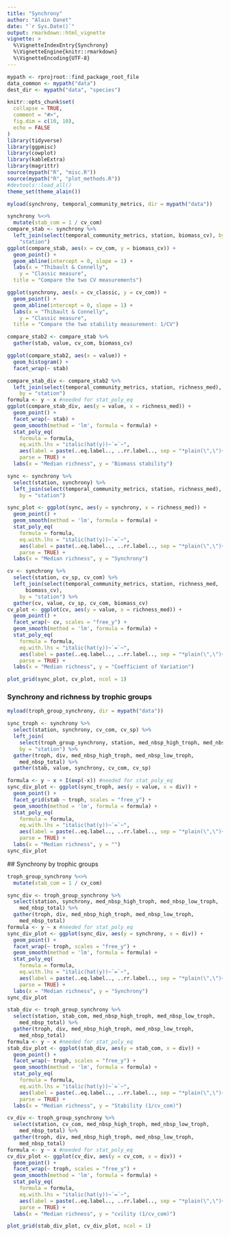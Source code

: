 ```yaml
---
title: "Synchrony"
author: "Alain Danet"
date: "`r Sys.Date()`"
output: rmarkdown::html_vignette
vignette: >
  %\VignetteIndexEntry{Synchrony}
  %\VignetteEngine{knitr::rmarkdown}
  %\VignetteEncoding{UTF-8}
---
```


```r
mypath <- rprojroot::find_package_root_file
data_common <- mypath("data")
dest_dir <- mypath("data", "species")
```

```r
knitr::opts_chunk$set(
  collapse = TRUE,
  comment = "#>",
  fig.dim = c(10, 10),
  echo = FALSE
)
library(tidyverse)
library(ggpmisc)
library(cowplot)
library(kableExtra)
library(magrittr)
source(mypath("R", "misc.R"))
source(mypath("R", "plot_methods.R"))
#devtools::load_all()
theme_set(theme_alain())
```

```r
myload(synchrony, temporal_community_metrics, dir = mypath("data"))
```
```r
synchrony %<>%
  mutate(stab_com = 1 / cv_com)
compare_stab <- synchrony %>%
  left_join(select(temporal_community_metrics, station, biomass_cv), by =
    "station")
ggplot(compare_stab, aes(x = cv_com, y = biomass_cv)) +
  geom_point() +
  geom_abline(intercept = 0, slope = 1) +
  labs(x = "Thibault & Connelly",
    y = "Classic measure",
  title = "Compare the two CV measurements")
```

```r
ggplot(synchrony, aes(x = cv_classic, y = cv_com)) +
  geom_point() +
  geom_abline(intercept = 0, slope = 1) +
  labs(x = "Thibault & Connelly",
    y = "Classic measure",
  title = "Compare the two stability measurement: 1/CV")
```


```r
compare_stab2 <- compare_stab %>%
  gather(stab, value, cv_com, biomass_cv)

ggplot(compare_stab2, aes(x = value)) +
  geom_histogram() +
  facet_wrap(~ stab)
```

```r
compare_stab_div <- compare_stab2 %>%
  left_join(select(temporal_community_metrics, station, richness_med),
    by = "station")
formula <- y ~ x #needed for stat_poly_eq
ggplot(compare_stab_div, aes(y = value, x = richness_med)) +
  geom_point() +
  facet_wrap(~ stab) +
  geom_smooth(method = 'lm', formula = formula) +
  stat_poly_eq(
    formula = formula,
    eq.with.lhs = "italic(hat(y))~`=`~",
    aes(label = paste(..eq.label.., ..rr.label.., sep = "*plain(\",\")~")),
    parse = TRUE) +
  labs(x = "Median richness", y = "Biomass stability")
```



```r
sync <- synchrony %>% 
  select(station, synchrony) %>%
  left_join(select(temporal_community_metrics, station, richness_med),
    by = "station")

sync_plot <- ggplot(sync, aes(y = synchrony, x = richness_med)) +
  geom_point() +
  geom_smooth(method = 'lm', formula = formula) +
  stat_poly_eq(
    formula = formula,
    eq.with.lhs = "italic(hat(y))~`=`~",
    aes(label = paste(..eq.label.., ..rr.label.., sep = "*plain(\",\")~")),
    parse = TRUE) +
  labs(x = "Median richness", y = "Synchrony")
```

```r
cv <- synchrony %>% 
  select(station, cv_sp, cv_com) %>%
  left_join(select(temporal_community_metrics, station, richness_med,
      biomass_cv),
    by = "station") %>%
  gather(cv, value, cv_sp, cv_com, biomass_cv)
cv_plot <- ggplot(cv, aes(y = value, x = richness_med)) +
  geom_point() +
  facet_wrap(~ cv, scales = "free_y") +
  geom_smooth(method = 'lm', formula = formula) +
  stat_poly_eq(
    formula = formula,
    eq.with.lhs = "italic(hat(y))~`=`~",
    aes(label = paste(..eq.label.., ..rr.label.., sep = "*plain(\",\")~")),
    parse = TRUE) +
  labs(x = "Median richness", y = "Coefficient of Variation")
```

```r
plot_grid(sync_plot, cv_plot, ncol = 1)
```

### Synchrony and richness by trophic groups

```r
myload(troph_group_synchrony, dir = mypath("data"))

sync_troph <- synchrony %>% 
  select(station, synchrony, cv_com, cv_sp) %>%
  left_join(
    select(troph_group_synchrony, station, med_nbsp_high_troph, med_nbsp_low_troph, med_nbsp_total),
    by = "station") %>%
  gather(troph, div, med_nbsp_high_troph, med_nbsp_low_troph,
    med_nbsp_total) %>%
  gather(stab, value, synchrony, cv_com, cv_sp)

formula <- y ~ x + I(exp(-x)) #needed for stat_poly_eq
sync_div_plot <- ggplot(sync_troph, aes(y = value, x = div)) +
  geom_point() +
  facet_grid(stab ~ troph, scales = "free_y") +
  geom_smooth(method = 'lm', formula = formula) +
  stat_poly_eq(
    formula = formula,
    eq.with.lhs = "italic(hat(y))~`=`~",
    aes(label = paste(..eq.label.., ..rr.label.., sep = "*plain(\",\")~")),
    parse = TRUE) +
  labs(x = "Median richness", y = "")
sync_div_plot
```


## Synchrony by trophic groups

```r
troph_group_synchrony %<>%
  mutate(stab_com = 1 / cv_com)
```

```r
sync_div <- troph_group_synchrony %>%
  select(station, synchrony, med_nbsp_high_troph, med_nbsp_low_troph,
    med_nbsp_total) %>%
  gather(troph, div, med_nbsp_high_troph, med_nbsp_low_troph,
    med_nbsp_total)
formula <- y ~ x #needed for stat_poly_eq
sync_div_plot <- ggplot(sync_div, aes(y = synchrony, x = div)) +
  geom_point() +
  facet_wrap(~ troph, scales = "free_y") +
  geom_smooth(method = 'lm', formula = formula) +
  stat_poly_eq(
    formula = formula,
    eq.with.lhs = "italic(hat(y))~`=`~",
    aes(label = paste(..eq.label.., ..rr.label.., sep = "*plain(\",\")~")),
    parse = TRUE) +
  labs(x = "Median richness", y = "Synchrony")
sync_div_plot
```

```r
stab_div <- troph_group_synchrony %>%
  select(station, stab_com, med_nbsp_high_troph, med_nbsp_low_troph,
    med_nbsp_total) %>%
  gather(troph, div, med_nbsp_high_troph, med_nbsp_low_troph,
    med_nbsp_total)
formula <- y ~ x #needed for stat_poly_eq
stab_div_plot <- ggplot(stab_div, aes(y = stab_com, x = div)) +
  geom_point() +
  facet_wrap(~ troph, scales = "free_y") +
  geom_smooth(method = 'lm', formula = formula) +
  stat_poly_eq(
    formula = formula,
    eq.with.lhs = "italic(hat(y))~`=`~",
    aes(label = paste(..eq.label.., ..rr.label.., sep = "*plain(\",\")~")),
    parse = TRUE) +
  labs(x = "Median richness", y = "Stability (1/cv_com)")
```

```r
cv_div <- troph_group_synchrony %>%
  select(station, cv_com, med_nbsp_high_troph, med_nbsp_low_troph,
    med_nbsp_total) %>%
  gather(troph, div, med_nbsp_high_troph, med_nbsp_low_troph,
    med_nbsp_total)
formula <- y ~ x #needed for stat_poly_eq
cv_div_plot <- ggplot(cv_div, aes(y = cv_com, x = div)) +
  geom_point() +
  facet_wrap(~ troph, scales = "free_y") +
  geom_smooth(method = 'lm', formula = formula) +
  stat_poly_eq(
    formula = formula,
    eq.with.lhs = "italic(hat(y))~`=`~",
    aes(label = paste(..eq.label.., ..rr.label.., sep = "*plain(\",\")~")),
    parse = TRUE) +
  labs(x = "Median richness", y = "cvility (1/cv_com)")
```
```r
plot_grid(stab_div_plot, cv_div_plot, ncol = 1)
```

